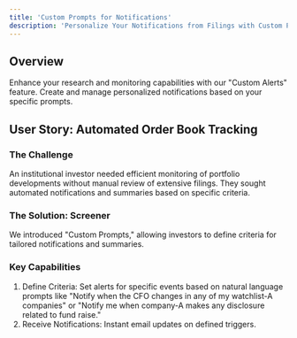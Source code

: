 ```yaml
---
title: 'Custom Prompts for Notifications'
description: 'Personalize Your Notifications from Filings with Custom Prompts'
---
```


## Overview

Enhance your research and monitoring capabilities with our "Custom Alerts" feature. Create and manage personalized notifications based on your specific prompts.

## User Story: Automated Order Book Tracking

### The Challenge

An institutional investor needed efficient monitoring of portfolio developments without manual review of extensive filings. They sought automated notifications and summaries based on specific criteria.

### The Solution: Screener

We introduced "Custom Prompts," allowing investors to define criteria for tailored notifications and summaries.

### Key Capabilities

1. Define Criteria: Set alerts for specific events based on natural language prompts like "Notify when the CFO changes in any of my watchlist-A companies" or "Notify me when company-A makes any disclosure related to fund raise."
2. Receive Notifications: Instant email updates on defined triggers.